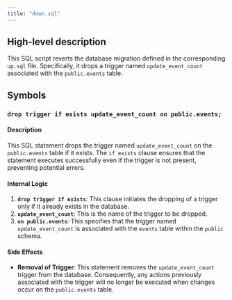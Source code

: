 ```yaml
---
title: "down.sql"
---
```


## High-level description
This SQL script reverts the database migration defined in the corresponding `up.sql` file. Specifically, it drops a trigger named `update_event_count` associated with the `public.events` table.

## Symbols

### `drop trigger if exists update_event_count on public.events;`
#### Description
This SQL statement drops the trigger named `update_event_count` on the `public.events` table if it exists. The `if exists` clause ensures that the statement executes successfully even if the trigger is not present, preventing potential errors.

#### Internal Logic
1. **`drop trigger if exists`**: This clause initiates the dropping of a trigger only if it already exists in the database.
2. **`update_event_count`**: This is the name of the trigger to be dropped.
3. **`on public.events`**: This specifies that the trigger named `update_event_count` is associated with the `events` table within the `public` schema.

#### Side Effects
- **Removal of Trigger**: This statement removes the `update_event_count` trigger from the database. Consequently, any actions previously associated with the trigger will no longer be executed when changes occur on the `public.events` table. 
